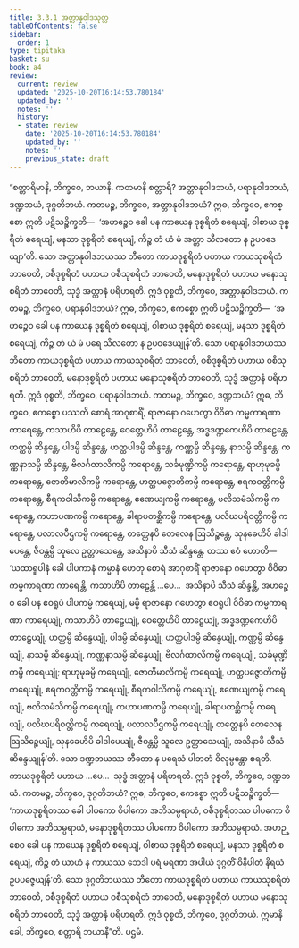 ```yaml
---
title: 3.3.1 အတ္တာနုဝါဒသုတ္တ
tableOfContents: false
sidebar:
  order: 1
type: tipitaka
basket: su
book: a4
review:
  current: review
  updated: '2025-10-20T16:14:53.780184'
  updated_by: ''
  notes: ''
  history:
  - state: review
    date: '2025-10-20T16:14:53.780184'
    updated_by: ''
    notes: ''
    previous_state: draft
---
```



<DynamicBreadcrumb />


<ReviewStatus review={frontmatter.review} showDetails={true} />

<HypothesisAnnotation frontmatter={frontmatter} />

<Division number="121" book="a4" e="ch" v="15" p="436">

<Paragraph number="783" book="a4">
“စတ္တာရိမာနိ, ဘိက္ခဝေ, ဘယာနိ. ကတမာနိ စတ္တာရိ? အတ္တာနုဝါဒဘယံ, ပရာနုဝါဒဘယံ, ဒဏ္ဍဘယံ, ဒုဂ္ဂတိဘယံ.
</Paragraph>

<Paragraph number="784" book="a4">
ကတမဉ္စ, ဘိက္ခဝေ, အတ္တာနုဝါဒဘယံ? ဣဓ, ဘိက္ခဝေ, ဧကစ္စော ဣတိ ပဋိသဉ္စိက္ခတိ—  ‘အဟဉ္စေဝ ခေါ ပန ကာယေန ဒုစ္စရိတံ စရေယျံ, ဝါစာယ ဒုစ္စရိတံ စရေယျံ, မနသာ ဒုစ္စရိတံ စရေယျံ, ကိဉ္စ တံ ယံ မံ အတ္တာ သီလတော န ဥပဝဒေယျာ’တိ. သော အတ္တာနုဝါဒဘယဿ ဘီတော ကာယဒုစ္စရိတံ ပဟာယ ကာယသုစရိတံ ဘာဝေတိ, ဝစီဒုစ္စရိတံ ပဟာယ ဝစီသုစရိတံ ဘာဝေတိ, မနောဒုစ္စရိတံ ပဟာယ မနောသုစရိတံ ဘာဝေတိ, သုဒ္ဓံ အတ္တာနံ ပရိဟရတိ. ဣဒံ ဝုစ္စတိ, ဘိက္ခဝေ, အတ္တာနုဝါဒဘယံ.
</Paragraph>

<Paragraph number="785" book="a4">
ကတမဉ္စ, ဘိက္ခဝေ, ပရာနုဝါဒဘယံ? ဣဓ, ဘိက္ခဝေ, ဧကစ္စော ဣတိ ပဋိသဉ္စိက္ခတိ—  ‘အဟဉ္စေဝ ခေါ ပန ကာယေန ဒုစ္စရိတံ စရေယျံ, ဝါစာယ ဒုစ္စရိတံ စရေယျံ, မနသာ ဒုစ္စရိတံ စရေယျံ, ကိဉ္စ တံ ယံ မံ ပရေ သီလတော န ဥပဝဒေယျုန်’တိ. သော ပရာနုဝါဒဘယဿ ဘီတော ကာယဒုစ္စရိတံ ပဟာယ ကာယသုစရိတံ ဘာဝေတိ, ဝစီဒုစ္စရိတံ ပဟာယ ဝစီသုစရိတံ ဘာဝေတိ, မနောဒုစ္စရိတံ ပဟာယ မနောသုစရိတံ ဘာဝေတိ, သုဒ္ဓံ အတ္တာနံ ပရိဟရတိ. ဣဒံ ဝုစ္စတိ, ဘိက္ခဝေ, ပရာနုဝါဒဘယံ.
</Paragraph>

<Paragraph number="786" book="a4">
ကတမဉ္စ, ဘိက္ခဝေ, ဒဏ္ဍဘယံ? ဣဓ, ဘိက္ခဝေ, ဧကစ္စော ပဿတိ စောရံ အာဂုစာရိံ, ရာဇာနော ဂဟေတွာ ဝိဝိဓာ ကမ္မကာရဏာ ကာရေန္တေ, ကသာဟိပိ တာဠေန္တေ, ဝေတ္တေဟိပိ တာဠေန္တေ, အဒ္ဓဒဏ္ဍကေဟိပိ တာဠေန္တေ, ဟတ္ထမ္ပိ ဆိန္ဒန္တေ, ပါဒမ္ပိ ဆိန္ဒန္တေ, ဟတ္ထပါဒမ္ပိ ဆိန္ဒန္တေ, ကဏ္ဏမ္ပိ ဆိန္ဒန္တေ, နာသမ္ပိ ဆိန္ဒန္တေ, ကဏ္ဏနာသမ္ပိ ဆိန္ဒန္တေ, ဗိလင်္ဂထာလိကမ္ပိ ကရောန္တေ, သင်္ခမုဏ္ဍိကမ္ပိ ကရောန္တေ, ရာဟုမုခမ္ပိ ကရောန္တေ, ဇောတိမာလိကမ္ပိ ကရောန္တေ, ဟတ္ထပဇ္ဇောတိကမ္ပိ ကရောန္တေ, ဧရကဝတ္တိကမ္ပိ ကရောန္တေ, စီရကဝါသိကမ္ပိ ကရောန္တေ, ဧဏေယျကမ္ပိ ကရောန္တေ, ဗလိသမံသိကမ္ပိ ကရောန္တေ, ကဟာပဏကမ္ပိ ကရောန္တေ, ခါရာပတစ္ဆိကမ္ပိ ကရောန္တေ, ပလိဃပရိဝတ္တိကမ္ပိ ကရောန္တေ, ပလာလပီဌကမ္ပိ ကရောန္တေ, တတ္တေနပိ တေလေန ဩသိဉ္စန္တေ, သုနခေဟိပိ ခါဒါပေန္တေ, ဇီဝန္တမ္ပိ သူလေ ဥတ္တာသေန္တေ, အသိနာပိ သီသံ ဆိန္ဒန္တေ.
</Paragraph>

<Paragraph number="787" book="a4">
တဿ ဧဝံ ဟောတိ—  ‘ယထာရူပါနံ ခေါ ပါပကာနံ ကမ္မာနံ ဟေတု စောရံ အာဂုစာရိံ ရာဇာနော ဂဟေတွာ ဝိဝိဓာ ကမ္မကာရဏာ ကာရေန္တိ, ကသာဟိပိ တာဠေန္တိ …ပေ…  အသိနာပိ သီသံ ဆိန္ဒန္တိ, အဟဉ္စေဝ ခေါ ပန ဧဝရူပံ ပါပကမ္မံ ကရေယျံ, မမ္ပိ ရာဇာနော ဂဟေတွာ ဧဝရူပါ ဝိဝိဓာ ကမ္မကာရဏာ ကာရေယျုံ, ကသာဟိပိ တာဠေယျုံ, ဝေတ္တေဟိပိ တာဠေယျုံ, အဒ္ဓဒဏ္ဍကေဟိပိ တာဠေယျုံ, ဟတ္ထမ္ပိ ဆိန္ဒေယျုံ, ပါဒမ္ပိ ဆိန္ဒေယျုံ, ဟတ္ထပါဒမ္ပိ ဆိန္ဒေယျုံ, ကဏ္ဏမ္ပိ ဆိန္ဒေယျုံ, နာသမ္ပိ ဆိန္ဒေယျုံ, ကဏ္ဏနာသမ္ပိ ဆိန္ဒေယျုံ, ဗိလင်္ဂထာလိကမ္ပိ ကရေယျုံ, သင်္ခမုဏ္ဍိကမ္ပိ ကရေယျုံ; ရာဟုမုခမ္ပိ ကရေယျုံ, ဇောတိမာလိကမ္ပိ ကရေယျုံ, ဟတ္ထပဇ္ဇောတိကမ္ပိ ကရေယျုံ, ဧရကဝတ္တိကမ္ပိ ကရေယျုံ, စီရကဝါသိကမ္ပိ ကရေယျုံ, ဧဏေယျကမ္ပိ ကရေယျုံ, ဗလိသမံသိကမ္ပိ ကရေယျုံ, ကဟာပဏကမ္ပိ ကရေယျုံ, ခါရာပတစ္ဆိကမ္ပိ ကရေယျုံ, ပလိဃပရိဝတ္တိကမ္ပိ ကရေယျုံ, ပလာလပီဌကမ္ပိ ကရေယျုံ, တတ္တေနပိ တေလေန ဩသိဉ္စေယျုံ, သုနခေဟိပိ ခါဒါပေယျုံ, ဇီဝန္တမ္ပိ သူလေ ဥတ္တာသေယျုံ, အသိနာပိ သီသံ ဆိန္ဒေယျုန်’တိ. သော ဒဏ္ဍဘယဿ ဘီတော န ပရေသံ ပါဘတံ ဝိလုမ္ပန္တော စရတိ. ကာယဒုစ္စရိတံ ပဟာယ …ပေ…  သုဒ္ဓံ အတ္တာနံ ပရိဟရတိ. ဣဒံ ဝုစ္စတိ, ဘိက္ခဝေ, ဒဏ္ဍဘယံ.
</Paragraph>

<Paragraph number="788" book="a4">
ကတမဉ္စ, ဘိက္ခဝေ, ဒုဂ္ဂတိဘယံ? ဣဓ, ဘိက္ခဝေ, ဧကစ္စော ဣတိ ပဋိသဉ္စိက္ခတိ—  ‘ကာယဒုစ္စရိတဿ ခေါ ပါပကော ဝိပါကော အဘိသမ္ပရာယံ, ဝစီဒုစ္စရိတဿ ပါပကော ဝိပါကော အဘိသမ္ပရာယံ, မနောဒုစ္စရိတဿ ပါပကော ဝိပါကော အဘိသမ္ပရာယံ. အဟဉ္စေဝ ခေါ ပန ကာယေန ဒုစ္စရိတံ စရေယျံ, ဝါစာယ ဒုစ္စရိတံ စရေယျံ, မနသာ ဒုစ္စရိတံ စရေယျံ, ကိဉ္စ တံ ယာဟံ န ကာယဿ ဘေဒါ ပရံ မရဏာ အပါယံ ဒုဂ္ဂတိံ ဝိနိပါတံ နိရယံ ဥပပဇ္ဇေယျန်’တိ. သော ဒုဂ္ဂတိဘယဿ ဘီတော ကာယဒုစ္စရိတံ ပဟာယ ကာယသုစရိတံ ဘာဝေတိ, ဝစီဒုစ္စရိတံ ပဟာယ ဝစီသုစရိတံ ဘာဝေတိ, မနောဒုစ္စရိတံ ပဟာယ မနောသုစရိတံ ဘာဝေတိ, သုဒ္ဓံ အတ္တာနံ ပရိဟရတိ. ဣဒံ ဝုစ္စတိ, ဘိက္ခဝေ, ဒုဂ္ဂတိဘယံ. ဣမာနိ ခေါ, ဘိက္ခဝေ, စတ္တာရိ ဘယာနီ”တိ.

</Paragraph>
</Division>

<Paragraph number="789" type="center" book="a4">
ပဌမံ.
</Paragraph>
